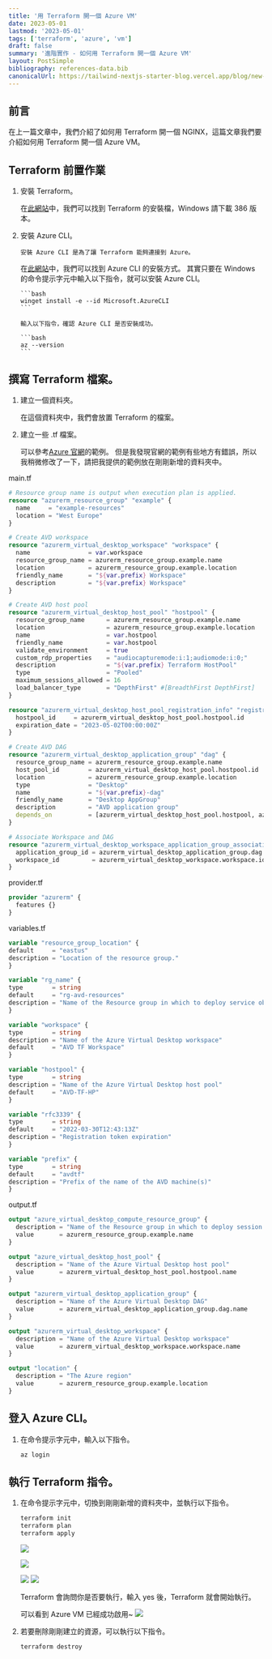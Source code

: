 ```yaml
---
title: '用 Terraform 開一個 Azure VM'
date: 2023-05-01
lastmod: '2023-05-01'
tags: ['terraform', 'azure', 'vm']
draft: false
summary: '進階實作 - 如何用 Terraform 開一個 Azure VM'
layout: PostSimple
bibliography: references-data.bib
canonicalUrl: https://tailwind-nextjs-starter-blog.vercel.app/blog/new-features-in-v1/
---
```


## 前言

在上一篇文章中，我們介紹了如何用 Terraform 開一個 NGINX，這篇文章我們要介紹如何用 Terraform 開一個 Azure VM。

## Terraform 前置作業

1.  安裝 Terraform。

    在[此網站](https://developer.hashicorp.com/terraform/downloads?ajs_aid=bb7b6fbb-819f-40e8-bcdf-c0519d6f29c0&product_intent=terraform)中，我們可以找到 Terraform 的安裝檔，Windows 請下載 386 版本。

2.  安裝 Azure CLI。

        安裝 Azure CLI 是為了讓 Terraform 能夠連接到 Azure。

    在[此網站](https://docs.microsoft.com/zh-tw/cli/azure/install-azure-cli?view=azure-cli-latest&tabs=azure-cli)中，我們可以找到 Azure CLI 的安裝方式。
    其實只要在 Windows 的命令提示字元中輸入以下指令，就可以安裝 Azure CLI。

        ```bash
        winget install -e --id Microsoft.AzureCLI
        ```

        輸入以下指令，確認 Azure CLI 是否安裝成功。

        ```bash
        az --version
        ```

## 撰寫 Terraform 檔案。

1. 建立一個資料夾。

   在這個資料夾中，我們會放置 Terraform 的檔案。

2. 建立一些 .tf 檔案。

   可以參考[Azure 官網](https://learn.microsoft.com/zh-tw/azure/developer/terraform/configure-azure-virtual-desktop)的範例。
   但是我發現官網的範例有些地方有錯誤，所以我稍微修改了一下，請把我提供的範例放在剛剛新增的資料夾中。

main.tf

```terraform
# Resource group name is output when execution plan is applied.
resource "azurerm_resource_group" "example" {
  name     = "example-resources"
  location = "West Europe"
}

# Create AVD workspace
resource "azurerm_virtual_desktop_workspace" "workspace" {
  name                = var.workspace
  resource_group_name = azurerm_resource_group.example.name
  location            = azurerm_resource_group.example.location
  friendly_name       = "${var.prefix} Workspace"
  description         = "${var.prefix} Workspace"
}

# Create AVD host pool
resource "azurerm_virtual_desktop_host_pool" "hostpool" {
  resource_group_name      = azurerm_resource_group.example.name
  location                 = azurerm_resource_group.example.location
  name                     = var.hostpool
  friendly_name            = var.hostpool
  validate_environment     = true
  custom_rdp_properties    = "audiocapturemode:i:1;audiomode:i:0;"
  description              = "${var.prefix} Terraform HostPool"
  type                     = "Pooled"
  maximum_sessions_allowed = 16
  load_balancer_type       = "DepthFirst" #[BreadthFirst DepthFirst]
}

resource "azurerm_virtual_desktop_host_pool_registration_info" "registrationinfo" {
  hostpool_id     = azurerm_virtual_desktop_host_pool.hostpool.id
  expiration_date = "2023-05-02T00:00:00Z"
}

# Create AVD DAG
resource "azurerm_virtual_desktop_application_group" "dag" {
  resource_group_name = azurerm_resource_group.example.name
  host_pool_id        = azurerm_virtual_desktop_host_pool.hostpool.id
  location            = azurerm_resource_group.example.location
  type                = "Desktop"
  name                = "${var.prefix}-dag"
  friendly_name       = "Desktop AppGroup"
  description         = "AVD application group"
  depends_on          = [azurerm_virtual_desktop_host_pool.hostpool, azurerm_virtual_desktop_workspace.workspace]
}

# Associate Workspace and DAG
resource "azurerm_virtual_desktop_workspace_application_group_association" "ws-dag" {
  application_group_id = azurerm_virtual_desktop_application_group.dag.id
  workspace_id         = azurerm_virtual_desktop_workspace.workspace.id
}
```

provider.tf

```terraform
provider "azurerm" {
  features {}
}
```

variables.tf

```terraform
variable "resource_group_location" {
default     = "eastus"
description = "Location of the resource group."
}

variable "rg_name" {
type        = string
default     = "rg-avd-resources"
description = "Name of the Resource group in which to deploy service objects"
}

variable "workspace" {
type        = string
description = "Name of the Azure Virtual Desktop workspace"
default     = "AVD TF Workspace"
}

variable "hostpool" {
type        = string
description = "Name of the Azure Virtual Desktop host pool"
default     = "AVD-TF-HP"
}

variable "rfc3339" {
type        = string
default     = "2022-03-30T12:43:13Z"
description = "Registration token expiration"
}

variable "prefix" {
type        = string
default     = "avdtf"
description = "Prefix of the name of the AVD machine(s)"
}
```

output.tf

```terraform
output "azure_virtual_desktop_compute_resource_group" {
  description = "Name of the Resource group in which to deploy session host"
  value       = azurerm_resource_group.example.name
}

output "azure_virtual_desktop_host_pool" {
  description = "Name of the Azure Virtual Desktop host pool"
  value       = azurerm_virtual_desktop_host_pool.hostpool.name
}

output "azurerm_virtual_desktop_application_group" {
  description = "Name of the Azure Virtual Desktop DAG"
  value       = azurerm_virtual_desktop_application_group.dag.name
}

output "azurerm_virtual_desktop_workspace" {
  description = "Name of the Azure Virtual Desktop workspace"
  value       = azurerm_virtual_desktop_workspace.workspace.name
}

output "location" {
  description = "The Azure region"
  value       = azurerm_resource_group.example.location
}

```

## 登入 Azure CLI。

1. 在命令提示字元中，輸入以下指令。

   ```bash
   az login
   ```

## 執行 Terraform 指令。

1. 在命令提示字元中，切換到剛剛新增的資料夾中，並執行以下指令。

   ```bash
   terraform init
   terraform plan
   terraform apply
   ```

   ![](https://i.imgur.com/oujEdgu.png)

   ![](https://i.imgur.com/KvlM4JK.png)

   ![](https://i.imgur.com/olV0fhe.png)
   ![](https://i.imgur.com/uQqmNNT.png)

   Terraform 會詢問你是否要執行，輸入 yes 後，Terraform 就會開始執行。

   可以看到 Azure VM 已經成功啟用~
   ![](https://i.imgur.com/CcLHYNi.png)

2. 若要刪除剛剛建立的資源，可以執行以下指令。

   ```bash
   terraform destroy
   ```

